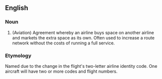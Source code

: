 ==English==
===Noun===
#(Aviation) Agreement whereby an airline buys space on another airline and markets the extra space as its own.  Often used to increase a route network without the costs of running a full service.  

===Etymology===
Named due to the change in the flight's two-letter airline identity code.  One aircraft will have two or more codes and flight numbers.